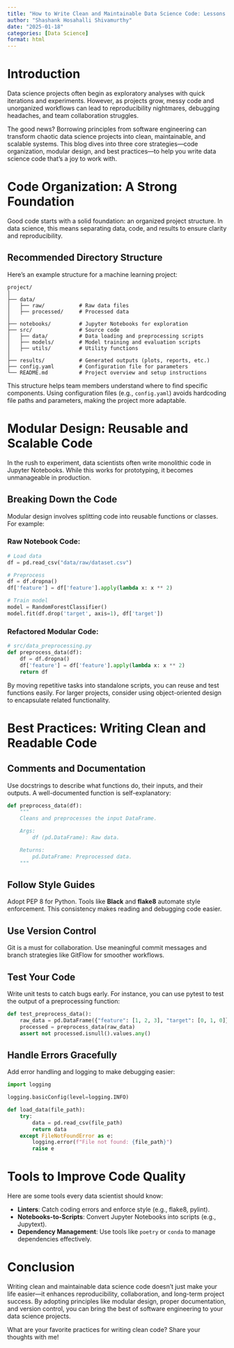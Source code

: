 ```yaml
---
title: "How to Write Clean and Maintainable Data Science Code: Lessons from Software Engineering"
author: "Shashank Hosahalli Shivamurthy"
date: "2025-01-18"
categories: [Data Science]
format: html
---
```


# Introduction

Data science projects often begin as exploratory analyses with quick iterations and experiments. However, as projects grow, messy code and unorganized workflows can lead to reproducibility nightmares, debugging headaches, and team collaboration struggles.

The good news? Borrowing principles from software engineering can transform chaotic data science projects into clean, maintainable, and scalable systems. This blog dives into three core strategies—code organization, modular design, and best practices—to help you write data science code that’s a joy to work with.

# Code Organization: A Strong Foundation

Good code starts with a solid foundation: an organized project structure. In data science, this means separating data, code, and results to ensure clarity and reproducibility.

## Recommended Directory Structure
Here’s an example structure for a machine learning project:

```text
project/
│
├── data/
│   ├── raw/           # Raw data files
│   ├── processed/     # Processed data
│
├── notebooks/         # Jupyter Notebooks for exploration
├── src/               # Source code
│   ├── data/          # Data loading and preprocessing scripts
│   ├── models/        # Model training and evaluation scripts
│   ├── utils/         # Utility functions
│
├── results/           # Generated outputs (plots, reports, etc.)
├── config.yaml        # Configuration file for parameters
└── README.md          # Project overview and setup instructions
```

This structure helps team members understand where to find specific components. Using configuration files (e.g., `config.yaml`) avoids hardcoding file paths and parameters, making the project more adaptable.

# Modular Design: Reusable and Scalable Code

In the rush to experiment, data scientists often write monolithic code in Jupyter Notebooks. While this works for prototyping, it becomes unmanageable in production.

## Breaking Down the Code

Modular design involves splitting code into reusable functions or classes. For example:

### Raw Notebook Code:
```python
# Load data
df = pd.read_csv("data/raw/dataset.csv")

# Preprocess
df = df.dropna()
df['feature'] = df['feature'].apply(lambda x: x ** 2)

# Train model
model = RandomForestClassifier()
model.fit(df.drop('target', axis=1), df['target'])
```

### Refactored Modular Code:
```python
# src/data_preprocessing.py
def preprocess_data(df):
    df = df.dropna()
    df['feature'] = df['feature'].apply(lambda x: x ** 2)
    return df
```

By moving repetitive tasks into standalone scripts, you can reuse and test functions easily. For larger projects, consider using object-oriented design to encapsulate related functionality.

# Best Practices: Writing Clean and Readable Code

## Comments and Documentation
Use docstrings to describe what functions do, their inputs, and their outputs. A well-documented function is self-explanatory:

```python
def preprocess_data(df):
    """
    Cleans and preprocesses the input DataFrame.

    Args:
        df (pd.DataFrame): Raw data.

    Returns:
        pd.DataFrame: Preprocessed data.
    """
```

## Follow Style Guides
Adopt PEP 8 for Python. Tools like **Black** and **flake8** automate style enforcement. This consistency makes reading and debugging code easier.

## Use Version Control
Git is a must for collaboration. Use meaningful commit messages and branch strategies like GitFlow for smoother workflows.

## Test Your Code
Write unit tests to catch bugs early. For instance, you can use pytest to test the output of a preprocessing function:

```python
def test_preprocess_data():
    raw_data = pd.DataFrame({"feature": [1, 2, 3], "target": [0, 1, 0]})
    processed = preprocess_data(raw_data)
    assert not processed.isnull().values.any()
```

## Handle Errors Gracefully
Add error handling and logging to make debugging easier:

```python
import logging

logging.basicConfig(level=logging.INFO)

def load_data(file_path):
    try:
        data = pd.read_csv(file_path)
        return data
    except FileNotFoundError as e:
        logging.error(f"File not found: {file_path}")
        raise e
```

# Tools to Improve Code Quality

Here are some tools every data scientist should know:

- **Linters**: Catch coding errors and enforce style (e.g., flake8, pylint).
- **Notebooks-to-Scripts**: Convert Jupyter Notebooks into scripts (e.g., Jupytext).
- **Dependency Management**: Use tools like `poetry` or `conda` to manage dependencies effectively.

# Conclusion

Writing clean and maintainable data science code doesn’t just make your life easier—it enhances reproducibility, collaboration, and long-term project success. By adopting principles like modular design, proper documentation, and version control, you can bring the best of software engineering to your data science projects.

What are your favorite practices for writing clean code? Share your thoughts with me!



